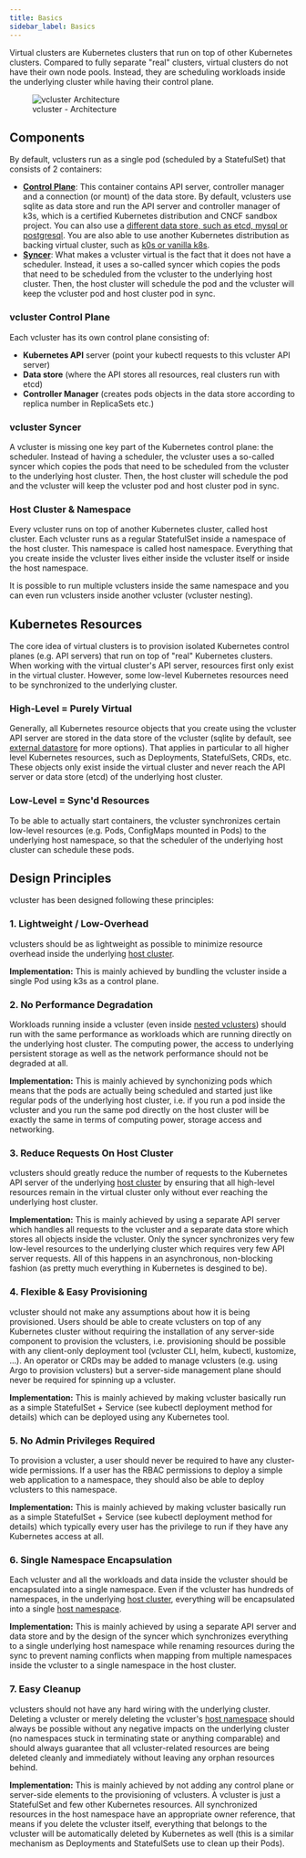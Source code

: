 ```yaml
---
title: Basics
sidebar_label: Basics
---
```


Virtual clusters are Kubernetes clusters that run on top of other Kubernetes clusters. Compared to fully separate "real" clusters, virtual clusters do not have their own node pools. Instead, they are scheduling workloads inside the underlying cluster while having their control plane.

<figure>
  <img src="/docs/media/diagrams/vcluster-architecture.svg" alt="vcluster Architecture" />
  <figcaption>vcluster - Architecture</figcaption>
</figure>

## Components

By default, vclusters run as a single pod (scheduled by a StatefulSet) that consists of 2 containers:
- [**Control Plane**](#vcluster-control-plane): This container contains API server, controller manager and a connection (or mount) of the data store. By default, vclusters use sqlite as data store and run the API server and controller manager of k3s, which is a certified Kubernetes distribution and CNCF sandbox project. You can also use a [different data store, such as etcd, mysql or postgresql](../operator/external-datastore). You are also able to use another Kubernetes distribution as backing virtual cluster, such as [k0s or vanilla k8s](../operator/other-distributions.mdx).
- [**Syncer**](#vcluster-syncer): What makes a vcluster virtual is the fact that it does not have a scheduler. Instead, it uses a so-called syncer which copies the pods that need to be scheduled from the vcluster to the underlying host cluster. Then, the host cluster will schedule the pod and the vcluster will keep the vcluster pod and host cluster pod in sync.

### vcluster Control Plane
Each vcluster has its own control plane consisting of:
- **Kubernetes API** server (point your kubectl requests to this vcluster API server)
- **Data store** (where the API stores all resources, real clusters run with etcd)
- **Controller Manager** (creates pods objects in the data store according to replica number in ReplicaSets etc.)

### vcluster Syncer
A vcluster is missing one key part of the Kubernetes control plane: the scheduler. Instead of having a scheduler, the vcluster uses a so-called syncer which copies the pods that need to be scheduled from the vcluster to the underlying host cluster. Then, the host cluster will schedule the pod and the vcluster will keep the vcluster pod and host cluster pod in sync.

### Host Cluster & Namespace
Every vcluster runs on top of another Kubernetes cluster, called host cluster. Each vcluster runs as a regular StatefulSet inside a namespace of the host cluster. This namespace is called host namespace. Everything that you create inside the vcluster lives either inside the vcluster itself or inside the host namespace. 

It is possible to run multiple vclusters inside the same namespace and you can even run vclusters inside another vcluster (vcluster nesting).


## Kubernetes Resources
The core idea of virtual clusters is to provision isolated Kubernetes control planes (e.g. API servers) that run on top of "real" Kubernetes clusters. When working with the virtual cluster's API server, resources first only exist in the virtual cluster. However, some low-level Kubernetes resources need to be synchronized to the underlying cluster.

### High-Level = Purely Virtual
Generally, all Kubernetes resource objects that you create using the vcluster API server are stored in the data store of the vcluster (sqlite by default, see [external datastore](../operator/external-datastore) for more options). That applies in particular to all higher level Kubernetes resources, such as Deployments, StatefulSets, CRDs, etc. These objects only exist inside the virtual cluster and never reach the API server or data store (etcd) of the underlying host cluster.

### Low-Level = Sync'd Resources
To be able to actually start containers, the vcluster synchronizes certain low-level resources (e.g. Pods, ConfigMaps mounted in Pods) to the underlying host namespace, so that the scheduler of the underlying host cluster can schedule these pods.


## Design Principles
vcluster has been designed following these principles:

### 1. Lightweight / Low-Overhead
vclusters should be as lightweight as possible to minimize resource overhead inside the underlying [host cluster](#host-cluster--namespace).

**Implementation:** This is mainly achieved by bundling the vcluster inside a single Pod using k3s as a control plane.

### 2. No Performance Degradation
Workloads running inside a vcluster (even inside [nested vclusters](#host-cluster--namespace)) should run with the same performance as workloads which are running directly on the underlying host cluster. The computing power, the access to underlying persistent storage as well as the network performance should not be degraded at all.

**Implementation:** This is mainly achieved by synchonizing pods which means that the pods are actually being scheduled and started just like regular pods of the underlying host cluster, i.e. if you run a pod inside the vcluster and you run the same pod directly on the host cluster will be exactly the same in terms of computing power, storage access and networking. 

### 3. Reduce Requests On Host Cluster
vclusters should greatly reduce the number of requests to the Kubernetes API server of the underlying [host cluster](#host-cluster--namespace) by ensuring that all high-level resources remain in the virtual cluster only without ever reaching the underlying host cluster.

**Implementation:** This is mainly achieved by using a separate API server which handles all requests to the vcluster and a separate data store which stores all objects inside the vcluster. Only the syncer synchronizes very few low-level resources to the underlying cluster which requires very few API server requests. All of this happens in an asynchronous, non-blocking fashion (as pretty much everything in Kubernetes is desgined to be).

### 4. Flexible & Easy Provisioning
vcluster should not make any assumptions about how it is being provisioned. Users should be able to create vclusters on top of any Kubernetes cluster without requiring the installation of any server-side component to provision the vclusters, i.e. provisioning should be possible with any client-only deployment tool (vcluster CLI, helm, kubectl, kustomize, ...). An operator or CRDs may be added to manage vclusters (e.g. using Argo to provision vclusters) but a server-side management plane should never be required for spinning up a vcluster.

**Implementation:** This is mainly achieved by making vcluster basically run as a simple StatefulSet + Service (see kubectl deployment method for details) which can be deployed using any Kubernetes tool.

### 5. No Admin Privileges Required
To provision a vcluster, a user should never be required to have any cluster-wide permissions. If a user has the RBAC permissions to deploy a simple web application to a namespace, they should also be able to deploy vclusters to this namespace.

**Implementation:** This is mainly achieved by making vcluster basically run as a simple StatefulSet + Service (see kubectl deployment method for details) which typically every user has the privilege to run if they have any Kubernetes access at all.

### 6. Single Namespace Encapsulation
Each vcluster and all the workloads and data inside the vcluster should be encapsulated into a single namespace. Even if the vcluster has hundreds of namespaces, in the underlying [host cluster](#host-cluster--namespace), everything will be encapsulated into a single [host namespace](#host-cluster--namespace).

**Implementation:** This is mainly achieved by using a separate API server and data store and by the design of the syncer which synchronizes everything to a single underlying host namespace while renaming resources during the sync to prevent naming conflicts when mapping from multiple namespaces inside the vcluster to a single namespace in the host cluster.

### 7. Easy Cleanup
vclusters should not have any hard wiring with the underlying cluster. Deleting a vcluster or merely deleting the vcluster's [host namespace](#host-cluster--namespace) should always be possible without any negative impacts on the underlying cluster (no namespaces stuck in terminating state or anything comparable) and should always guarantee that all vcluster-related resources are being deleted cleanly and immediately without leaving any orphan resources behind.

**Implementation:** This is mainly achieved by not adding any control plane or server-side elements to the provisioning of vclusters. A vcluster is just a StatefulSet and few other Kubernetes resources. All synchronized resources in the host namespace have an appropriate owner reference, that means if you delete the vcluster itself, everything that belongs to the vcluster will be automatically deleted by Kubernetes as well (this is a similar mechanism as Deployments and StatefulSets use to clean up their Pods).
